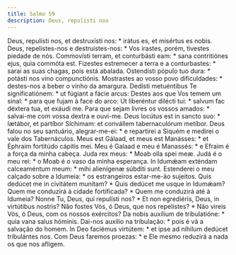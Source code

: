 ```yaml
---
title: Salmo 59
description: Deus, repulisti nos
---
```


<div class="grid grid-cols-2 gap-5">
  <span class="text-justify">
    Deus, repulísti nos, et destruxísti nos: * irátus es, et misértus es nobis.
  </span>
  <span class="text-justify">
    Deus, repelistes-nos e destruístes-nos: * Vos irastes, porém, tivestes
    piedade de nós.
  </span>
  <span class="text-justify">
    Commovísti terram, et conturbásti eam: * sana contritiónes ejus, quia
    commóta est.
  </span>
  <span class="text-justify">
    Fizestes estremecer a terra e a conturbastes: * sarai as suas chagas, pois
    está abalada.
  </span>
  <span class="text-justify">
    Ostendísti pópulo tuo dura: * potásti nos vino compunctiónis.
  </span>
  <span class="text-justify">
    Mostrastes ao vosso povo dificuldades: * destes-nos a beber o vinho da
    amargura.
  </span>
  <span class="text-justify">
    Dedísti metuéntibus Te significatiónem: * ut fúgiant a fácie arcus:
  </span>
  <span class="text-justify">
    Destes aos que Vos temem um sinal: * para que fujam à face do arco:
  </span>
  <span class="text-justify">
    Ut liberéntur dilécti tui: * salvum fac déxtera tua, et exáudi me.
  </span>
  <span class="text-justify">
    Para que sejam livres os vossos amados: * salvai-me com vossa dextra e
    ouvi-me.
  </span>
  <span class="text-justify">
    Deus locútus est in sancto suo: * lætábor, et partíbor Síchimam: et
    convállem tabernaculórum metíbor.
  </span>
  <span class="text-justify">
    Deus falou no seu santuário, alegrar-me-ei: * e repartirei a Siquém e
    medirei o vale dos Tabernáculos.
  </span>
  <span class="text-justify">
    Meus est Gálaad, et meus est Manásses: * et Éphraim fortitúdo cápitis mei.
  </span>
  <span class="text-justify">
    Meu é Galaad e meu é Manassés: * e Efraim é a força da minha cabeça.
  </span>
  <span class="text-justify">Juda rex meus: * Moab olla spei meæ.</span>
  <span class="text-justify">
    Judá é o meu rei: * o Moab é o vaso da minha esperança.
  </span>
  <span class="text-justify">
    In Idumǽam exténdam calceaméntum meum: * mihi alienígenæ súbditi sunt.
  </span>
  <span class="text-justify">
    Estenderei o meu calçado sobre a Idumeia: * os estrangeiros estar-me-ão
    sujeitos.
  </span>
  <span class="text-justify">
    Quis dedúcet me in civitátem munítam? * Quis dedúcet me usque in Idumǽam?
  </span>
  <span class="text-justify">
    Quem me conduzirá à cidade fortificada? * Quem me conduzirá até à Idumeia?
  </span>
  <span class="text-justify">
    Nonne Tu, Deus, qui repulísti nos? * Et non egrediéris, Deus, in virtútibus
    nostris?
  </span>
  <span class="text-justify">
    Não fostes Vós, ó Deus, que nos repelistes? * Não vireis Vós, ó Deus, com os
    nossos exércitos?
  </span>
  <span class="text-justify">
    Da nobis auxílium de tribulatióne: * quia vana salus hóminis.
  </span>
  <span class="text-justify">
    Dai-nos auxílio na tribulação: * pois é vã a salvação do homem.
  </span>
  <span class="text-justify">
    In Deo faciémus virtútem: * et ipse ad níhilum dedúcet tribulántes nos.
  </span>
  <span class="text-justify">
    Com Deus faremos proezas: * e Ele mesmo reduzirá a nada os que nos afligem.
  </span>
</div>
